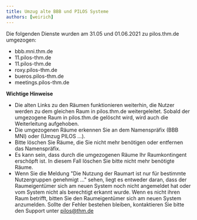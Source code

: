 ```yaml
---
title: Umzug alte BBB und PILOS Systeme
authors: [weirich]
---
```


Die folgenden Dienste wurden am 31.05 und 01.06.2021 zu pilos.thm.de umgezogen:
- bbb.mni.thm.de
- 11.pilos-thm.de
- 11.pilos-thm.de
- roxy.pilos-thm.de
- bueros.pilos-thm.de
- meetings.pilos-thm.de

**Wichtige Hinweise**
- Die alten Links zu den Räumen funktionieren weiterhin, die Nutzer werden zu dem gleichen Raum in pilos.thm.de weitergeleitet. Sobald der umgezogene Raum in pilos.thm.de gelöscht wird, wird auch die Weiterleitung aufgehoben.
- Die umgezogenen Räume erkennen Sie an dem Namenspräfix (BBB MNI) oder (Umzug PILOS ...).
- Bitte löschen Sie Räume, die Sie nicht mehr benötigen oder entfernen das Namenspräfix.
- Es kann sein, dass durch die umgezogenen Räume Ihr Raumkontingent erschöpft ist. In diesem Fall löschen Sie bitte nicht mehr benötigte Räume.
- Wenn Sie die Meldung "Die Nutzung der Raumart ist nur für bestimmte Nutzergruppen genehmigt ..." sehen, liegt es entweder daran, dass der Raumeigentümer sich am neuen System noch nicht angemeldet hat oder vom System nicht als berechtigt erkannt wurde. Wenn es nicht ihren Raum betrifft, bitten Sie den Raumeigentümer sich am neuen System anzumelden. Sollte der Fehler bestehen bleiben, kontaktieren Sie bitte den Support unter pilos@thm.de